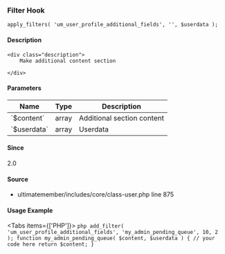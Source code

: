 
### Filter Hook    
    
```
apply_filters( 'um_user_profile_additional_fields', '', $userdata );
```

#### Description
    <div class="description">
        Make additional content section
 
    </div>

#### Parameters
            
<table className="table-auto mt-2 border dark:border-gray-500 p-5 text-sm text-left">
<thead>
<tr>
<th  className="px-3">Name</th>
<th  className="px-3">Type</th>
<th  className="px-3">Description</th>
</tr>
</thead>
<tbody>
               <tr >
               <td className="px-3 py-2">`$content`</td>
               <td className="px-3 py-2">array</td>
               <td className="px-3 py-2 text-sm">Additional section content</td>
               </tr>
               <tr >
               <td className="px-3 py-2">`$userdata`</td>
               <td className="px-3 py-2">array</td>
               <td className="px-3 py-2 text-sm">Userdata</td>
               </tr>
</tbody>
</table>

#### Since
<div class="description">
2.0
</div>

#### Source
  - <Link href="/developer/files/includes-core-class-user#source-view.875">ultimatemember/includes/core/class-user.php</Link> <Link href="/developer/files/includes-core-class-user#source-view.875">line 875</Link>



#### Usage Example

<Tabs items={['PHP']}>
    <Tab>
    ```php
    add_filter( 'um_user_profile_additional_fields', 'my_admin_pending_queue', 10, 2 );
 function my_admin_pending_queue( $content, $userdata ) {
     // your code here
     return $content;
 }
    ```
    </Tab>
</Tabs>